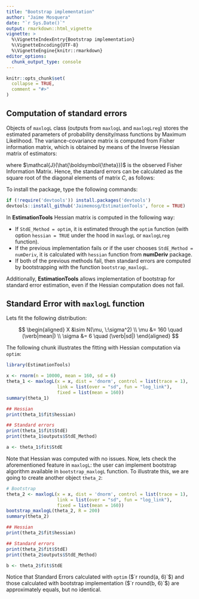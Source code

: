 ```yaml
---
title: "Bootstrap implementation"
author: "Jaime Mosquera"
date: "`r Sys.Date()`"
output: rmarkdown::html_vignette
vignette: >
  %\VignetteIndexEntry{Bootstrap implementation}
  %\VignetteEncoding{UTF-8}
  %\VignetteEngine{knitr::rmarkdown}
editor_options: 
  chunk_output_type: console
---
```


```r
knitr::opts_chunk$set(
  collapse = TRUE,
  comment = "#>"
)
```

## Computation of standard errors

Objects of `maxlogL` class (outputs from `maxlogL` and `maxlogLreg`) stores the estimated parameters of probability density/mass functions by Maximum Likelihood. The variance-covariance matrix is computed from Fisher information matrix, which is obtained by means of the Inverse Hessian matrix of estimators:

\begin{equation}
Var(\hat{\boldsymbol{\theta}}) = \mathcal{J}^{-1}(\hat{\boldsymbol{\theta}}) = C(\hat{\boldsymbol{\theta}}),
\end{equation}

where $\mathcal{J}(\hat{\boldsymbol{\theta}})$ is the observed Fisher Information Matrix. Hence, the standard errors can be calculated as the square root of the diagonal elements of matrix $C$, as follows:

\begin{equation}
SE(\hat{\boldsymbol{\theta}}) = \sqrt{C_{jj}(\hat{\boldsymbol{\theta}})},
\end{equation}

To install the package, type the following commands:

```r
if (!require('devtools')) install.packages('devtools')
devtools::install_github('Jaimemosg/EstimationTools', force = TRUE)
```

In **EstimationTools** Hessian matrix is computed in the following way:

- If `StdE_Method = optim`, it is estimated through the `optim` function (with option `hessian = TRUE` under the hood in `maxlogL` or `maxlogLreg` function).
- If the previous implementation fails or if the user chooses `StdE_Method = numDeriv`, it is calculated with `hessian` function from **numDeriv** package.
- If both of the previous methods fail, then standard errors are computed by bootstrapping with the function `bootstrap_maxlogL`.

Additionally, **EstimationTools** allows implementation of bootstrap for standard error estimation, even if the Hessian computation does not fail.

## Standard Error with `maxlogL` function

Lets fit the following distribution:

$$
\begin{aligned}
X &\sim N(\mu, \:\sigma^2) \\
\mu &= 160 \quad (\verb|mean|) \\
\sigma &= 6 \quad (\verb|sd|)
\end{aligned}
$$

The following chunk illustrates the fitting with Hessian computation via `optim`:

```r
library(EstimationTools)

x <- rnorm(n = 10000, mean = 160, sd = 6)
theta_1 <- maxlogL(x = x, dist = 'dnorm', control = list(trace = 1),
                   link = list(over = "sd", fun = "log_link"),
                   fixed = list(mean = 160))
summary(theta_1)

## Hessian
print(theta_1$fit$hessian)

## Standard errors
print(theta_1$fit$StdE)
print(theta_1$outputs$StdE_Method)
```

```r
a <- theta_1$fit$StdE
```

Note that Hessian was computed with no issues. Now, lets check the aforementioned feature in `maxlogL`: the user can implement bootstrap algorithm available in `bootstrap_maxlogL` function. To illustrate this, we are going to create another object `theta_2`:

```r
# Bootstrap
theta_2 <- maxlogL(x = x, dist = 'dnorm', control = list(trace = 1),
                   link = list(over = "sd", fun = "log_link"),
                   fixed = list(mean = 160))
bootstrap_maxlogL(theta_2, R = 200)
summary(theta_2)

## Hessian
print(theta_2$fit$hessian)

## Standard errors
print(theta_2$fit$StdE)
print(theta_2$outputs$StdE_Method)
```

```r
b <- theta_2$fit$StdE
```

Notice that Standard Errors calculated with `optim` ($`r round(a, 6)`$) and those calculated with bootstrap implementation ($`r round(b, 6)`$) are approximately equals, but no identical.


